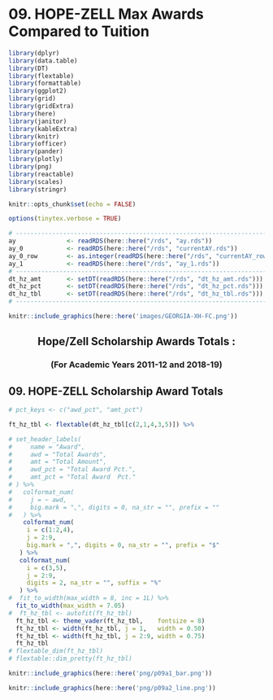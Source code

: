 # 09. HOPE-ZELL Max Awards Compared to Tuition {#intro}

```r
library(dplyr)
library(data.table)
library(DT)
library(flextable)
library(formattable)
library(ggplot2)
library(grid)
library(gridExtra)
library(here)
library(janitor)
library(kableExtra)
library(knitr)
library(officer)
library(pander)
library(plotly)
library(png)
library(reactable)
library(scales)
library(stringr)
```

```r
knitr::opts_chunk$set(echo = FALSE)
```

```r
options(tinytex.verbose = TRUE)
```

```r
# ------------------------------------------------------------------------------
ay              <- readRDS(here::here("/rds", "ay.rds"))
ay_0            <- readRDS(here::here("/rds", "currentAY.rds"))
ay_0_row        <- as.integer(readRDS(here::here("/rds", "currentAY_row.rds")))
ay_1            <- readRDS(here::here("/rds", "ay_1.rds"))
# ------------------------------------------------------------------------------
dt_hz_amt       <- setDT(readRDS(here::here("/rds", "dt_hz_amt.rds")))
dt_hz_pct       <- setDT(readRDS(here::here("/rds", "dt_hz_pct.rds")))
dt_hz_tbl       <- setDT(readRDS(here::here("/rds", "dt_hz_tbl.rds")))
# ------------------------------------------------------------------------------
```

```r
knitr::include_graphics(here::here('images/GEORGIA-XH-FC.png'))
```
<h2><center><b>Hope/Zell Scholarship Awards Totals :</b></center></h2>
<h3><center><b>(For Academic Years 2011-12 and 2018-19)</b></center></h3>

## 09. HOPE-ZELL Scholarship Award Totals
```r

# pct_keys <- c("awd_pct", "amt_pct")

ft_hz_tbl <- flextable(dt_hz_tbl[c(2,1,4,3,5)]) %>%

# set_header_labels(
#     name = "Award", 
#     awd = "Total Awards",
#     amt = "Total Amount", 
#     awd_pct = "Total Award Pct.",
#     amt_pct = "Total Award  Pct." 
# ) %>%
#   colformat_num(
#     j = ~ awd,
#     big.mark = ",", digits = 0, na_str = "", prefix = ""
#   ) %>%
    colformat_num(
     i = c(1:2,4),
     j = 2:9,
     big.mark = ",", digits = 0, na_str = "", prefix = "$"
   ) %>%
   colformat_num(
     i = c(3,5),
     j = 2:9,
     digits = 2, na_str = "", suffix = "%"
   ) %>%
#  fit_to_width(max_width = 8, inc = 1L) %>%
  fit_to_width(max_width = 7.05)
#  ft_hz_tbl <- autofit(ft_hz_tbl)
  ft_hz_tbl <- theme_vader(ft_hz_tbl,    fontsize = 8)
  ft_hz_tbl <- width(ft_hz_tbl, j = 1,   width = 0.50)
  ft_hz_tbl <- width(ft_hz_tbl, j = 2:9, width = 0.75)
  ft_hz_tbl
# flextable_dim(ft_hz_tbl)
# flextable::dim_pretty(ft_hz_tbl)

```

```r
knitr::include_graphics(here::here('png/p09a1_bar.png'))
```

```r
knitr::include_graphics(here::here('png/p09a2_line.png'))
```

```{=openxml}
<w:p><w:r><w:br w:type="page"/></w:r></w:p>
```